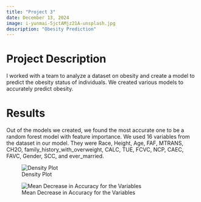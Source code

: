 ```yaml
---
title: "Project 3"
date: December 13, 2024
image: i-yunmai-5jctAMjz21A-unsplash.jpg
description: "Obesity Prediction"
---
```


# Project Description

I worked with a team to analyze a dataset on obesity and create a model to predict the obesity status of individuals. We created various models to accurately predict obesity. 

# Results

Out of the models we created, we found the most accurate one to be a random forest model with feature importance. We used 16 variables from the dataset in our model. They were Race, Height, Age, FAF, MTRANS, CH2O, family_history_with_overweight, CALC, TUE, FCVC, NCP, CAEC, FAVC, Gender, SCC, and ever_married.

![Density Plot](proj3dens.jpg)


![Mean Decrease in Accuracy for the Variables](proj3mda.jpg)


